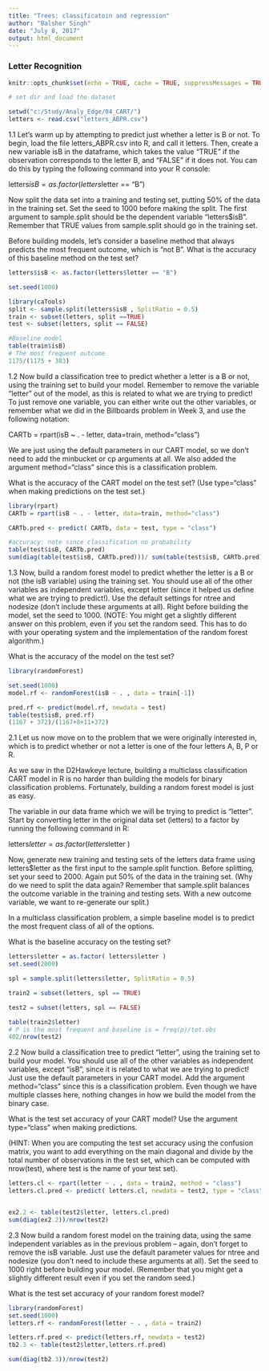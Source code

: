 ---
title: "Trees: classificatoin and regression"
author: "Balsher Singh"
date: "July 8, 2017"
output: html_document
---

### Letter Recognition

```{r setup, include=FALSE}
knitr::opts_chunk$set(echo = TRUE, cache = TRUE, suppressMessages = TRUE, suppressWarnings = TRUE)
```

```{r, include=FALSE}
# set dir and load the dataset

setwd("c:/Study/Analy_Edge/04_CART/")
letters <- read.csv("letters_ABPR.csv")
```

1.1 Let's warm up by attempting to predict just whether a letter is B or not. To begin, load the file letters_ABPR.csv into R, and call it letters. Then, create a new variable isB in the dataframe, which takes the value "TRUE" if the observation corresponds to the letter B, and "FALSE" if it does not. You can do this by typing the following command into your R console:

letters$isB = as.factor(letters$letter == "B")

Now split the data set into a training and testing set, putting 50% of the data in the training set. Set the seed to 1000 before making the split. The first argument to sample.split should be the dependent variable "letters$isB". Remember that TRUE values from sample.split should go in the training set.

Before building models, let's consider a baseline method that always predicts the most frequent outcome, which is "not B". What is the accuracy of this baseline method on the test set?

```{r}
letters$isB <- as.factor(letters$letter == "B")

set.seed(1000)

library(caTools)
split <- sample.split(letters$isB , SplitRatio = 0.5)
train <- subset(letters, split ==TRUE)
test <- subset(letters, split == FALSE)

#Baseline model
table(train$isB)
# The most frequent outcome 
1175/(1175 + 383)

```

1.2 Now build a classification tree to predict whether a letter is a B or not, using the training set to build your model. Remember to remove the variable "letter" out of the model, as this is related to what we are trying to predict! To just remove one variable, you can either write out the other variables, or remember what we did in the Billboards problem in Week 3, and use the following notation:

CARTb = rpart(isB ~ . - letter, data=train, method="class")

We are just using the default parameters in our CART model, so we don't need to add the minbucket or cp arguments at all. We also added the argument method="class" since this is a classification problem.

What is the accuracy of the CART model on the test set? (Use type="class" when making predictions on the test set.)

```{r}
library(rpart)
CARTb = rpart(isB ~ . - letter, data=train, method="class")

CARTb.pred <- predict( CARTb, data = test, type = "class")

#accuracy: note since classification no probability
table(test$isB, CARTb.pred)
sum(diag(table(test$isB, CARTb.pred)))/ sum(table(test$isB, CARTb.pred))
```

1.3 Now, build a random forest model to predict whether the letter is a B or not (the isB variable) using the training set. You should use all of the other variables as independent variables, except letter (since it helped us define what we are trying to predict!). Use the default settings for ntree and nodesize (don't include these arguments at all). Right before building the model, set the seed to 1000. (NOTE: You might get a slightly different answer on this problem, even if you set the random seed. This has to do with your operating system and the implementation of the random forest algorithm.)

What is the accuracy of the model on the test set?

```{r}
library(randomForest)

set.seed(1000)
model.rf <- randomForest(isB ~ . , data = train[-1])

pred.rf <- predict(model.rf, newdata = test)
table(test$isB, pred.rf)
(1167 + 372)/(1167+8+11+372)

```


2.1 Let us now move on to the problem that we were originally interested in, which is to predict whether or not a letter is one of the four letters A, B, P or R.

As we saw in the D2Hawkeye lecture, building a multiclass classification CART model in R is no harder than building the models for binary classification problems. Fortunately, building a random forest model is just as easy.

The variable in our data frame which we will be trying to predict is "letter". Start by converting letter in the original data set (letters) to a factor by running the following command in R:

letters$letter = as.factor( letters$letter )

Now, generate new training and testing sets of the letters data frame using letters$letter as the first input to the sample.split function. Before splitting, set your seed to 2000. Again put 50% of the data in the training set. (Why do we need to split the data again? Remember that sample.split balances the outcome variable in the training and testing sets. With a new outcome variable, we want to re-generate our split.)

In a multiclass classification problem, a simple baseline model is to predict the most frequent class of all of the options.

What is the baseline accuracy on the testing set?

```{r}
letters$letter = as.factor( letters$letter )
set.seed(2000)

spl = sample.split(letters$letter, SplitRatio = 0.5)

train2 = subset(letters, spl == TRUE)

test2 = subset(letters, spl == FALSE)

table(train2$letter)
# P is the most frequent and baseline is = freq(p)/tot.obs
402/nrow(test2)
```

2.2 Now build a classification tree to predict "letter", using the training set to build your model. You should use all of the other variables as independent variables, except "isB", since it is related to what we are trying to predict! Just use the default parameters in your CART model. Add the argument method="class" since this is a classification problem. Even though we have multiple classes here, nothing changes in how we build the model from the binary case.

What is the test set accuracy of your CART model? Use the argument type="class" when making predictions.

(HINT: When you are computing the test set accuracy using the confusion matrix, you want to add everything on the main diagonal and divide by the total number of observations in the test set, which can be computed with nrow(test), where test is the name of your test set). 

```{r}
letters.cl <- rpart(letter ~ . , data = train2, method = "class")
letters.cl.pred <- predict( letters.cl, newdata = test2, type = "class" )


ex2.2 <- table(test2$letter, letters.cl.pred)
sum(diag(ex2.2))/nrow(test2)
```

2.3 Now build a random forest model on the training data, using the same independent variables as in the previous problem -- again, don't forget to remove the isB variable. Just use the default parameter values for ntree and nodesize (you don't need to include these arguments at all). Set the seed to 1000 right before building your model. (Remember that you might get a slightly different result even if you set the random seed.)

What is the test set accuracy of your random forest model? 

```{r}
library(randomForest)
set.seed(1000)
letters.rf <- randomForest(letter ~ . , data = train2)

letters.rf.pred <- predict(letters.rf, newdata = test2)
tb2.3 <- table(test2$letter,letters.rf.pred)

sum(diag(tb2.3))/nrow(test2)

```

